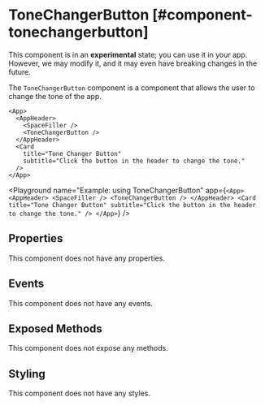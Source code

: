 
# ToneChangerButton [#component-tonechangerbutton]

<Callout type="warning" emoji="📔">This component is in an **experimental** state; you can use it in your app. However, we may modify it, and it may even have breaking changes in the future.</Callout>

The `ToneChangerButton` component is a component that allows the user to change the tone of the app.

```ueml {4} copy
<App>
  <AppHeader>
    <SpaceFiller />
    <ToneChangerButton />
  </AppHeader>
  <Card
    title="Tone Changer Button"
    subtitle="Click the button in the header to change the tone."
  />
</App>
```

<Playground
  name="Example: using ToneChangerButton"
  app={`
  <App>
    <AppHeader>
      <SpaceFiller />
      <ToneChangerButton />
    </AppHeader>
    <Card
      title="Tone Changer Button"
      subtitle="Click the button in the header to change the tone."
    />
  </App>
  `}
/>

## Properties

This component does not have any properties.

## Events

This component does not have any events.

## Exposed Methods

This component does not expose any methods.

## Styling

This component does not have any styles.
